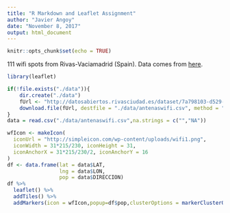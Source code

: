 ```yaml
---
title: "R Markdown and Leaflet Assignment"
author: "Javier Angoy"
date: "November 8, 2017"
output: html_document
---
```

```r
knitr::opts_chunk$set(echo = TRUE)
```
111 wifi spots from Rivas-Vaciamadrid (Spain).
Data comes from [here](http://datosabiertos.rivasciudad.es/dataset/7a798103-d529-42ed-8946-7edd4d10c7f5/resource/92e323c7-3507-4097-bd58-ce8e61750690/download/antenaswifi.csv).

```r
library(leaflet)

if(!file.exists("./data")){
    dir.create("./data")
    fUrl <- "http://datosabiertos.rivasciudad.es/dataset/7a798103-d529-42ed-8946-7edd4d10c7f5/resource/92e323c7-3507-4097-bd58-ce8e61750690/download/antenaswifi.csv"
    download.file(fUrl, destfile = "./data/antenaswifi.csv", method = "auto")
}
data = read.csv("./data/antenaswifi.csv",na.strings = c("","NA"))

wfIcon <- makeIcon(
  iconUrl = "http://simpleicon.com/wp-content/uploads/wifi1.png",
  iconWidth = 31*215/230, iconHeight = 31,
  iconAnchorX = 31*215/230/2, iconAnchorY = 16
)
df <- data.frame(lat = data$LAT,
                 lng = data$LON,
                 pop = data$DIRECCION)
df %>% 
  leaflet() %>%
  addTiles() %>%
  addMarkers(icon = wfIcon,popup=df$pop,clusterOptions = markerClusterOptions())
```
